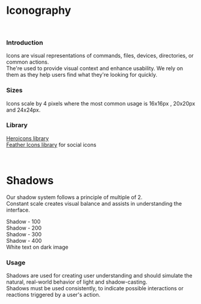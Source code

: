 
<Meta title="Style guide/Iconography & Shadows" />

<h1 style={{ color: '#000000', fontFamily: 'Inter, sans-serif' }}> Iconography</h1>

<br />

<h3 style={{ color: '#000000', fontFamily: 'Inter, sans-serif', fontWeight: '500' }}> Introduction </h3>

<p style={{ color: '#000000', fontFamily: 'Inter, sans-serif' }}>
  Icons are visual representations of commands, files, devices, directories, or common actions. <br />
  The&apos;re used to provide visual context and enhance usability. We rely on them as they help users find what they&apos;re
  looking for quickly.
</p>

<h3 style={{ color: '#000000', fontFamily: 'Inter, sans-serif', fontWeight: '500' }}>Sizes</h3>

<p style={{ color: '#000000', fontFamily: 'Inter, sans-serif' }}>
  Icons scale by 4 pixels where the most common usage is 16x16px , 20x20px and 24x24px.
</p>

<h3 style={{ color: '#000000', fontFamily: 'Inter, sans-serif', fontWeight: '500' }}>Library</h3>

[Heroicons library](https://heroicons.com/) <br />
[Feather Icons library](https://feathericons.com/) for social icons

<br />

<h1 style={{ color: '#000000', fontFamily: 'Inter, sans-serif' }}>Shadows</h1>

<p style={{ color: '#000000', fontFamily: 'Inter, sans-serif' }}>
  Our shadow system follows a principle of multiple of 2. <br />
  Constant scale creates visual balance and assists in understanding the interface.
</p>

<div className="flex h-[325px] w-full items-center justify-center rounded-lg bg-neutral-150">
  <div
    className="flex h-120 w-120 items-center justify-center bg-neutral-100 shadow-100"
    style={{ marginRight: '40px' }}
  >
    Shadow - 100
  </div>
  <div
    className="flex h-120 w-120 items-center justify-center bg-neutral-100 shadow-200"
    style={{ marginRight: '40px' }}
  >
    Shadow - 200
  </div>
  <div
    className="flex h-120 w-120 items-center justify-center bg-neutral-100 shadow-300"
    style={{ marginRight: '40px' }}
  >
    Shadow - 300
  </div>
  <div
    className="flex h-120 w-120 items-center justify-center bg-neutral-100 shadow-400"
    style={{ marginRight: '40px' }}
  >
    Shadow - 400
  </div>
  <div className="flex h-120 w-120 items-center justify-center bg-neutral-100 text-center shadow-dark">
    White text on dark image
  </div>
</div>

<h3 style={{ color: '#000000', fontFamily: 'Inter, sans-serif', fontWeight: '500' }}>Usage</h3>

<p style={{ color: '#000000', fontFamily: 'Inter, sans-serif' }}>
  Shadows are used for creating user understanding and should simulate the natural, real-world behavior of light and
  shadow-casting. <br />
  Shadows must be used consistently, to indicate possible interactions or reactions triggered by a user's action.
</p>
